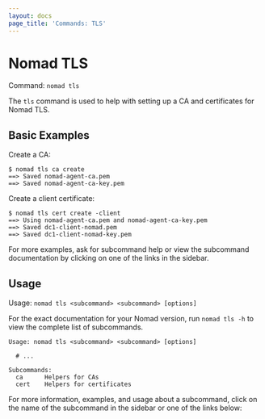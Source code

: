 ```yaml
---
layout: docs
page_title: 'Commands: TLS'
---
```


# Nomad TLS

Command: `nomad tls`

The `tls` command is used to help with setting up a CA and certificates for Nomad TLS.

## Basic Examples

Create a CA:

```shell-session
$ nomad tls ca create
==> Saved nomad-agent-ca.pem
==> Saved nomad-agent-ca-key.pem
```

Create a client certificate:

```shell-session
$ nomad tls cert create -client
==> Using nomad-agent-ca.pem and nomad-agent-ca-key.pem
==> Saved dc1-client-nomad.pem
==> Saved dc1-client-nomad-key.pem
```

For more examples, ask for subcommand help or view the subcommand documentation
by clicking on one of the links in the sidebar.

## Usage

Usage: `nomad tls <subcommand> <subcommand> [options]`

For the exact documentation for your Nomad version, run `nomad tls -h` to
view the complete list of subcommands.

```text
Usage: nomad tls <subcommand> <subcommand> [options]

  # ...

Subcommands:
  ca      Helpers for CAs
  cert    Helpers for certificates
```

For more information, examples, and usage about a subcommand, click on the name
of the subcommand in the sidebar or one of the links below:
